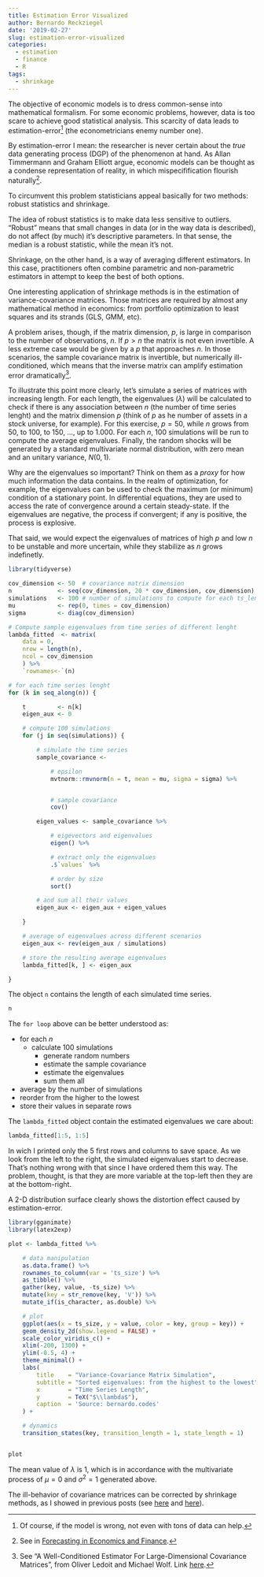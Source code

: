 ```yaml
---
title: Estimation Error Visualized
author: Bernardo Reckziegel
date: '2019-02-27'
slug: estimation-error-visualized
categories:
  - estimation
  - finance
  - R
tags:
  - shrinkage
---
```


The objective of economic models is to dress common-sense into mathematical formalism. For some economic problems, however, data is too scare to achieve good statistical analysis. This scarcity of data leads to estimation-error[^1] (the econometricians enemy number one). 

By estimation-error I mean: the researcher is never certain about the _true_ data generating process (DGP) of the phenomenon at hand. As Allan Timmermann and Graham Elliott argue, economic models can be thought as a condense representation of reality, in which mispecifification flourish naturally[^2]. 

To circumvent this problem statisticians appeal basically for two methods: robust statistics and shrinkage. 

The idea of robust statistics is to make data less sensitive to outliers. "Robust" means that small changes in data (or in the way data is described), do not affect (by much) it's descriptive parameters. In that sense, the median is a robust statistic, while the mean it's not. 

Shrinkage, on the other hand, is a way of averaging different estimators. In this case, practitioners often combine parametric and non-parametric estimators in attempt to keep the best of both options.

One interesting application of shrinkage methods is in the estimation of variance-covariance matrices. Those matrices are required by almost any mathematical method in economics: from portfolio optimization to least squares and its strands (GLS, GMM, etc). 

A problem arises, though, if the matrix dimension, $p$, is large in comparison to the number of observations, $n$. If $p > n$ the matrix is not even invertible. A less extreme case would be given by a $p$ that approaches $n$. In those scenarios, the sample covariance matrix is invertible, but numerically ill-conditioned, which means that the inverse matrix can amplify estimation error dramatically[^3]. 

To illustrate this point more clearly, let's simulate a series of matrices with increasing length. For each length, the eigenvalues ($\lambda$) will be calculated to check if there is any association between $n$ (the number of time series lenght) and the matrix dimension $p$ (think of $p$ as he number of assets in a stock universe, for example). For this exercise, $p = 50$, while $n$ grows from $50$, to $100$, to $150$, ..., up to $1.000$. For each $n$, $100$ simulations will be run to compute the average eigenvalues. Finally, the random shocks will be generated by a standard multivariate normal distribution, with zero mean and an unitary variance, $N(0, 1)$. 

Why are the eigenvalues so important? Think on them as a _proxy_ for how much information the data contains. In the realm of optimization, for example, the eigenvalues can be used to check the maximum (or minimum) condition of a stationary point. In differential equations, they are used to access the rate of convergence around a certain steady-state. If the eigenvalues are negative, the process if convergent; if any is positive, the process is explosive. 

That said, we would expect the eigenvalues of matrices of high $p$ and low $n$ to be unstable and more uncertain, while they stabilize as $n$ grows indefinetly. 

```r

library(tidyverse) 

cov_dimension <- 50  # covariance matrix dimension
n             <- seq(cov_dimension, 20 * cov_dimension, cov_dimension) # different time series lenght
simulations   <- 100 # number of simulations to compute for each ts_lenght
mu            <- rep(0, times = cov_dimension)
sigma         <- diag(cov_dimension)

# Compute sample eigenvalues from time series of different lenght
lambda_fitted  <- matrix(
    data = 0,
    nrow = length(n),
    ncol = cov_dimension
    ) %>%
    `rownames<-`(n)

# for each time series lenght
for (k in seq_along(n)) {

    t         <- n[k]
    eigen_aux <- 0

    # compute 100 simulations
    for (j in seq(simulations)) {

        # simulate the time series
        sample_covariance <-

            # epsilon
            mvtnorm::rmvnorm(n = t, mean = mu, sigma = sigma) %>%


            # sample covariance
            cov()

        eigen_values <- sample_covariance %>%

            # eigevectors and eigenvalues
            eigen() %>%

            # extract only the eigenvalues
            .$`values` %>%

            # order by size
            sort()

        # and sum all their values
        eigen_aux <- eigen_aux + eigen_values

    }

    # average of eigenvalues across different scenarios
    eigen_aux <- rev(eigen_aux / simulations)

    # store the resulting average eigenvalues
    lambda_fitted[k, ] <- eigen_aux

}

```

The object `n` contains the length of each simulated time series. 

```r
n
```

The `for loop` above can be better understood as:

- for each $n$
    - calculate 100 simulations 
        - generate random numbers
        - estimate the sample covariance
        - estimate the eigenvalues
        - sum them all
- average by the number of simulations
- reorder from the higher to the lowest
- store their values in separate rows

The `lambda_fitted` object contain the estimated eigenvalues we care about:

```r
lambda_fitted[1:5, 1:5]
```

In wich I printed only the $5$ first rows and columns to save space. As we look from the left to the right, the simulated eigenvalues start to decrease. That's nothing wrong with that since I have ordered them this way. The problem, thought, is that they are more variable at the top-left then they are at the bottom-right.  

A 2-D distribution surface clearly shows the distortion effect caused by estimation-error. 

```r

library(gganimate)
library(latex2exp)

plot <- lambda_fitted %>%

    # data manipulation
    as.data.frame() %>%
    rownames_to_column(var = 'ts_size') %>% 
    as_tibble() %>%
    gather(key, value, -ts_size) %>%
    mutate(key = str_remove(key, 'V')) %>%
    mutate_if(is_character, as.double) %>% 

    # plot
    ggplot(aes(x = ts_size, y = value, color = key, group = key)) +
    geom_density_2d(show.legend = FALSE) +
    scale_color_viridis_c() +
    xlim(-200, 1300) +
    ylim(-0.5, 4) +
    theme_minimal() + 
    labs(
        title    = "Variance-Covariance Matrix Simulation",
        subtitle = "Sorted eigenvalues: from the highest to the lowest",
        x        = "Time Series Length",
        y        = TeX("$\\lambda$"),
        caption  = 'Source: bernardo.codes'
    ) +

    # dynamics
    transition_states(key, transition_length = 1, state_length = 1)


plot

```

The mean value of $\lambda$ is $1$, which is in accordance with the multivariate process of $\mu=0$ and $\sigma^2 = 1$ generated above. 

The ill-behavior of covariance matrices can be corrected by shrinkage methods, as I showed in previous posts (see [here](https://www.bernardo.codes/2018/09/05/how-much-shrinkage-does-the-stock-market-requires/) and [here](https://www.bernardo.codes/2018/09/08/a-covariance-matrix/)).


[^1]: Of course, if the model is wrong, not even with tons of data can help.

[^2]: See in [Forecasting in Economics and Finance
](https://rady.ucsd.edu/docs/faculty/timmermann/forecasting-in-economics-and-finance.pdf).

[^3]: See "A Well-Conditioned Estimator For Large-Dimensional Covariance Matrices", from Oliver Ledoit and Michael Wolf. Link [here](http://ledoit.net/ole1a.pdf).
